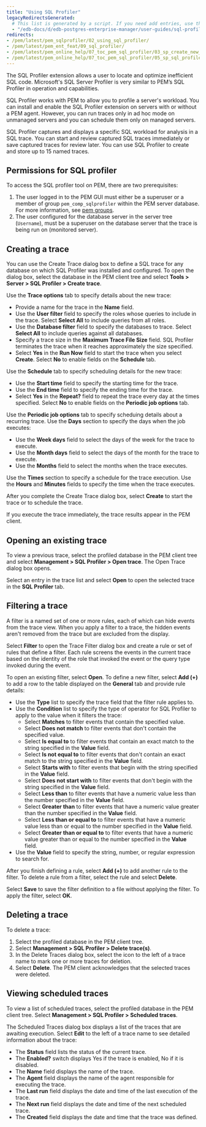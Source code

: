 ```yaml
---
title: "Using SQL Profiler"
legacyRedirectsGenerated:
  # This list is generated by a script. If you need add entries, use the `legacyRedirects` key.
  - "/edb-docs/d/edb-postgres-enterprise-manager/user-guides/sql-profiler-configuration-guide/8.0/using_sql_profiler.html"
redirects:
- /pem/latest/pem_sqlprofiler/02_using_sql_profiler/
- /pem/latest/pem_ent_feat/09_sql_profiler/
- /pem/latest/pem_online_help/07_toc_pem_sql_profiler/03_sp_create_new_trace/
- /pem/latest/pem_online_help/07_toc_pem_sql_profiler/05_sp_sql_profiler_tab/
---
```


The SQL Profiler extension allows a user to locate and optimize inefficient SQL code. Microsoft's SQL Server Profiler is very similar to PEM’s SQL Profiler in operation and capabilities. 

SQL Profiler works with PEM to allow you to profile a server's workload. You can install and enable the SQL Profiler extension on servers with or without a PEM agent. However, you can run traces only in ad hoc mode on unmanaged servers and you can schedule them only on managed servers.

SQL Profiler captures and displays a specific SQL workload for analysis in a SQL trace. You can start and review captured SQL traces immediately or save captured traces for review later. You can use SQL Profiler to create and store up to 15 named traces. 

## Permissions for SQL profiler

To access the SQL profiler tool on PEM, there are two prerequisites:

1. The user logged in to the PEM GUI must either be a superuser or a member of group `pem_comp_sqlprofiler` within the PEM server database. For more information, see [pem groups](/pem/latest/managing_pem_server/#using-pem-predefined-roles-to-manage-access-to-pem-functionality).
1. The user configured for the database server in the server tree (`Username`), must be a superuser on the database server that the trace is being run on (monitored server).

## Creating a trace

You can use the Create Trace dialog box to define a SQL trace for any database on which SQL Profiler was installed and configured. To open the dialog box, select the database in the PEM client tree and select **Tools > Server > SQL Profiler > Create trace**.

Use the **Trace options** tab to specify details about the new trace:

-   Provide a name for the trace in the **Name** field.
-   Use the **User filter** field to specify the roles whose queries to include in the trace. Select **Select All** to include queries from all roles.
-   Use the **Database filter** field to specify the databases to trace. Select **Select All** to include queries against all databases.
-   Specify a trace size in the **Maximum Trace File Size** field. SQL Profiler terminates the trace when it reaches approximately the size specified.
-   Select **Yes** in the **Run Now** field to start the trace when you select **Create**. Select **No** to enable fields on the **Schedule** tab.

Use the **Schedule** tab to specify scheduling details for the new trace:

-   Use the **Start time** field to specify the starting time for the trace.
-   Use the **End time** field to specify the ending time for the trace.
-   Select **Yes** in the **Repeat?** field to repeat the trace every day at the times specified. Select **No** to enable fields on the **Periodic job options** tab.

Use the **Periodic job options** tab to specify scheduing details about a recurring trace. Use the **Days** section to specify the days when the job executes:

-   Use the **Week days** field to select the days of the week for the trace to execute.
-   Use the **Month days** field to select the days of the month for the trace to execute.
-   Use the **Months** field to select the months when the trace executes.

Use the **Times** section to specify a schedule for the trace execution. Use the **Hours** and **Minutes** fields to specify the time when the trace executes.

After you complete the Create Trace dialog box, select **Create** to start the trace or to schedule the trace.

If you execute the trace immediately, the trace results appear in the PEM client.

## Opening an existing trace

To view a previous trace, select the profiled database in the PEM client tree and select **Management > SQL Profiler > Open trace**. The Open Trace dialog box opens.

Select an entry in the trace list and select **Open** to open the selected trace in the **SQL Profiler** tab.

## Filtering a trace

A filter is a named set of one or more rules, each of which can hide events from the trace view. When you apply a filter to a trace, the hidden events aren't removed from the trace but are excluded from the display.

Select **Filter** to open the Trace Filter dialog box and create a rule or set of rules that define a filter. Each rule screens the events in the current trace based on the identity of the role that invoked the event or the query type invoked during the event.

To open an existing filter, select **Open**. To define a new filter, select **Add (+)** to add a row to the table displayed on the **General** tab and provide rule details:

-   Use the **Type** list to specify the trace field that the filter rule applies to.
-   Use the **Condition** list to specify the type of operator for SQL Profiler to apply to the value when it filters the trace:
    -   Select **Matches** to filter events that contain the specified value.
    -   Select **Does not match** to filter events that don't contain the specified value.
    -   Select **Is equal to** to filter events that contain an exact match to the string specified in the **Value** field.
    -   Select **Is not equal to** to filter events that don't contain an exact match to the string specified in the **Value** field.
    -   Select **Starts with** to filter events that begin with the string specified in the **Value** field.
    -   Select **Does not start with** to filter events that don't begin with the string specified in the **Value** field.
    -   Select **Less than** to filter events that have a numeric value less than the number specified in the **Value** field.
    -   Select **Greater than** to filter events that have a numeric value greater than the number specified in the **Value** field.
    -   Select **Less than or equal to** to filter events that have a numeric value less than or equal to the number specified in the **Value** field.
    -   Select **Greater than or equal to** to filter events that have a numeric value greater than or equal to the number specified in the **Value** field.
-   Use the **Value** field to specify the string, number, or regular expression to search for.

After you finish defining a rule, select **Add (+)** to add another rule to the filter. To delete a rule from a filter, select the rule and select **Delete**.

Select **Save** to save the filter definition to a file without applying the filter. To apply the filter, select **OK**.

## Deleting a trace

To delete a trace: 
1.  Select the profiled database in the PEM client tree. 
1.  Select **Management > SQL Profiler > Delete trace(s)**.
1.  In the Delete Traces dialog box, select the icon to the left of a trace name to mark one or more traces for deletion. 
1.  Select **Delete**. 
    The PEM client acknowledges that the selected traces were deleted.

## Viewing scheduled traces

To view a list of scheduled traces, select the profiled database in the PEM client tree. Select **Management > SQL Profiler > Scheduled traces**.

The Scheduled Traces dialog box displays a list of the traces that are awaiting execution. Select **Edit** to the left of a trace name to see detailed information about the trace:

-   The **Status** field lists the status of the current trace.
-   The **Enabled?** switch displays Yes if the trace is enabled, No if it is disabled.
-   The **Name** field displays the name of the trace.
-   The **Agent** field displays the name of the agent responsible for executing the trace.
-   The **Last run** field displays the date and time of the last execution of the trace.
-   The **Next run** field displays the date and time of the next scheduled trace.
-   The **Created** field displays the date and time that the trace was defined.
